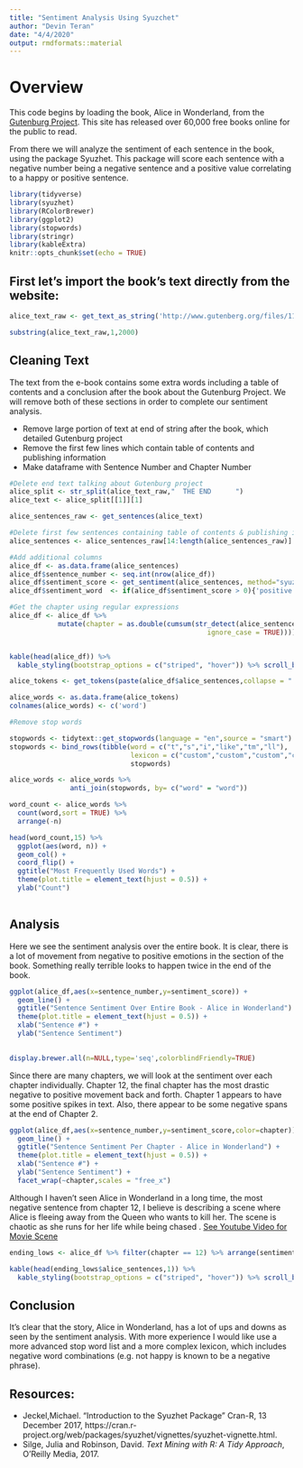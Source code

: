 ```yaml
---
title: "Sentiment Analysis Using Syuzchet"
author: "Devin Teran"
date: "4/4/2020"
output: rmdformats::material
---
```


# Overview
This code begins by loading the book, Alice in Wonderland, from the [Gutenburg Project](http://www.gutenberg.org/).  This site has released over 60,000 free books online for the public to read.    
  
From there we will analyze the sentiment of each sentence in the book, using the package Syuzhet.  This package will score each sentence with a negative number being a negative sentence and a positive value correlating to a happy or positive sentence.    

  
```r
library(tidyverse)
library(syuzhet)
library(RColorBrewer)
library(ggplot2)
library(stopwords)
library(stringr)
library(kableExtra)
knitr::opts_chunk$set(echo = TRUE)
```

## First let's import the book's text directly from the website:  
```r
alice_text_raw <- get_text_as_string('http://www.gutenberg.org/files/11/11-0.txt')

substring(alice_text_raw,1,2000)
```

## Cleaning Text 
The text from the e-book contains some extra words including a table of contents and a conclusion after the book about the Gutenburg Project.  We will remove both of these sections in order to complete our sentiment analysis.  
  
* Remove large portion of text at end of string after the book, which detailed Gutenburg project  
* Remove the first few lines which contain table of contents and publishing information  
* Make dataframe with Sentence Number and Chapter Number  

```r
#Delete end text talking about Gutenburg project
alice_split <- str_split(alice_text_raw,"  THE END      ")
alice_text <- alice_split[[1]][1]

alice_sentences_raw <- get_sentences(alice_text)

#Delete first few sentences containing table of contents & publishing info
alice_sentences <- alice_sentences_raw[14:length(alice_sentences_raw)]

#Add additional columns
alice_df <- as.data.frame(alice_sentences)
alice_df$sentence_number <- seq.int(nrow(alice_df))                           #Sentence number
alice_df$sentiment_score <- get_sentiment(alice_sentences, method="syuzhet")  #Sentence sentiment value
alice_df$sentiment_word  <- if(alice_df$sentiment_score > 0){'positive'}else if(alice_df$sentiment_score == 0){'neutral'}else{'negative'}

#Get the chapter using regular expressions
alice_df <- alice_df %>%
            mutate(chapter = as.double(cumsum(str_detect(alice_sentences, regex("CHAPTER [\\divxlc.$]", 
                                                 ignore_case = TRUE)))))


kable(head(alice_df)) %>%
  kable_styling(bootstrap_options = c("striped", "hover")) %>% scroll_box(width = "100%")  
```
```r
alice_tokens <- get_tokens(paste(alice_df$alice_sentences,collapse = " "))

alice_words <- as.data.frame(alice_tokens)
colnames(alice_words) <- c('word')

#Remove stop words

stopwords <- tidytext::get_stopwords(language = "en",source = "smart")
stopwords <- bind_rows(tibble(word = c("t","s","i","like","tm","ll"), 
                              lexicon = c("custom","custom","custom","custom","custom","custom")), 
                              stopwords)

alice_words <- alice_words %>%
               anti_join(stopwords, by= c("word" = "word"))

word_count <- alice_words %>%
  count(word,sort = TRUE) %>%
  arrange(-n)

head(word_count,15) %>%
  ggplot(aes(word, n)) +
  geom_col() +
  coord_flip() +
  ggtitle("Most Frequently Used Words") +
  theme(plot.title = element_text(hjust = 0.5)) +
  ylab("Count")
  
```

## Analysis  
Here we see the sentiment analysis over the entire book.  It is clear, there is a lot of movement from negative to positive emotions in the section of the book.  Something really terrible looks to happen twice in the end of the book.  
```r
ggplot(alice_df,aes(x=sentence_number,y=sentiment_score)) +
  geom_line() +
  ggtitle("Sentence Sentiment Over Entire Book - Alice in Wonderland") +
  theme(plot.title = element_text(hjust = 0.5)) + 
  xlab("Sentence #") + 
  ylab("Sentence Sentiment")
  
```

```r
display.brewer.all(n=NULL,type='seq',colorblindFriendly=TRUE)
```

Since there are many chapters, we will look at the sentiment over each chapter individually.  Chapter 12, the final chapter has the most drastic negative to positive movement back and forth.  Chapter 1 appears to have some positive spikes in text.  Also, there appear to be some negative spans at the end of Chapter 2.
```r
ggplot(alice_df,aes(x=sentence_number,y=sentiment_score,color=chapter)) +
  geom_line() +
  ggtitle("Sentence Sentiment Per Chapter - Alice in Wonderland") +
  theme(plot.title = element_text(hjust = 0.5)) + 
  xlab("Sentence #") + 
  ylab("Sentence Sentiment") +
  facet_wrap(~chapter,scales = "free_x")

```

Although I haven't seen Alice in Wonderland in a long time, the most negative sentence from chapter 12, I believe is describing a scene where Alice is fleeing away from the Queen who wants to kill her.  The scene is chaotic as she runs for her life while being chased . [See Youtube Video for Movie Scene](https://www.youtube.com/watch?v=8JZmU5jwPIk)
```r
ending_lows <- alice_df %>% filter(chapter == 12) %>% arrange(sentiment_score)

kable(head(ending_lows$alice_sentences,1)) %>%
  kable_styling(bootstrap_options = c("striped", "hover")) %>% scroll_box(width = "100%")  

```
## Conclusion
It's clear that the story, Alice in Wonderland, has a lot of ups and downs as seen by the sentiment analysis.  With more experience I would like use a more advanced stop word list and a more complex lexicon, which includes negative word combinations (e.g. not happy is known to be a negative phrase).

## Resources:

* Jeckel,Michael. "Introduction to the Syuzhet Package" Cran-R, 13 December 2017, https://cran.r-project.org/web/packages/syuzhet/vignettes/syuzhet-vignette.html.  
* Silge, Julia and Robinson, David. *Text Mining with R: A Tidy Approach*, O'Reilly Media, 2017.  

